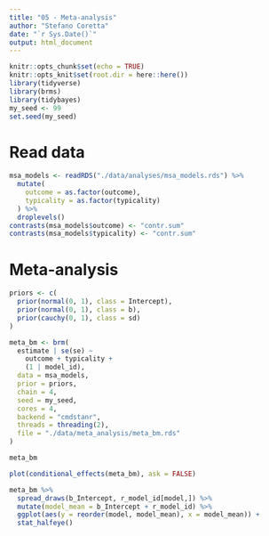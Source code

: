 ```yaml
---
title: "05 - Meta-analysis"
author: "Stefano Coretta"
date: "`r Sys.Date()`"
output: html_document
---
```


```r
knitr::opts_chunk$set(echo = TRUE)
knitr::opts_knit$set(root.dir = here::here())
library(tidyverse)
library(brms)
library(tidybayes)
my_seed <- 99
set.seed(my_seed)
```

# Read data

```r
msa_models <- readRDS("./data/analyses/msa_models.rds") %>%
  mutate(
    outcome = as.factor(outcome),
    typicality = as.factor(typicality)
  ) %>%
  droplevels()
contrasts(msa_models$outcome) <- "contr.sum"
contrasts(msa_models$typicality) <- "contr.sum"
```

# Meta-analysis

```r
priors <- c(
  prior(normal(0, 1), class = Intercept),
  prior(normal(0, 1), class = b),
  prior(cauchy(0, 1), class = sd)
)

meta_bm <- brm(
  estimate | se(se) ~
    outcome + typicality +
    (1 | model_id),
  data = msa_models,
  prior = priors,
  chain = 4,
  seed = my_seed,
  cores = 4,
  backend = "cmdstanr",
  threads = threading(2),
  file = "./data/meta_analysis/meta_bm.rds"
)
```

```r
meta_bm
```

```r
plot(conditional_effects(meta_bm), ask = FALSE)
```

```r
meta_bm %>%
  spread_draws(b_Intercept, r_model_id[model,]) %>%
  mutate(model_mean = b_Intercept + r_model_id) %>%
  ggplot(aes(y = reorder(model, model_mean), x = model_mean)) +
  stat_halfeye()
```

